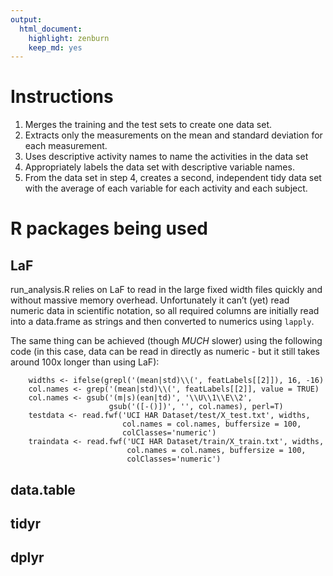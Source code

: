 ```yaml
---
output: 
  html_document: 
    highlight: zenburn
    keep_md: yes
---
```


# Instructions

1. Merges the training and the test sets to create one data set. 
2. Extracts only the measurements on the mean and standard deviation for each 
   measurement. 
3. Uses descriptive activity names to name the activities in the data set 
4. Appropriately labels the data set with descriptive variable names. 
5. From the data set in step 4, creates a second, independent tidy data set 
   with the average of each variable for each activity and each subject.


# R packages being used

## LaF
run_analysis.R relies on LaF to read in the large fixed width files quickly and
without massive memory overhead. Unfortunately it can't (yet) read numeric data
in scientific notation, so all required columns are initially read into a
data.frame as strings and then converted to numerics using `lapply`.

The same thing can be achieved (though *MUCH* slower) using the following code
(in this case, data can be read in directly as numeric - but it still takes
around 100x longer than using LaF):

        widths <- ifelse(grepl('(mean|std)\\(', featLabels[[2]]), 16, -16)
        col.names <- grep('(mean|std)\\(', featLabels[[2]], value = TRUE)
        col.names <- gsub('(m|s)(ean|td)', '\\U\\1\\E\\2',
                          gsub('([-()])', '', col.names), perl=T)
        testdata <- read.fwf('UCI HAR Dataset/test/X_test.txt', widths, 
                             col.names = col.names, buffersize = 100,
                             colClasses='numeric')
        traindata <- read.fwf('UCI HAR Dataset/train/X_train.txt', widths,
                              col.names = col.names, buffersize = 100,
                              colClasses='numeric')

## data.table
## tidyr
## dplyr 
